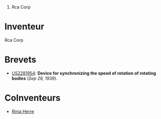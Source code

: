 # Rca Corp


= Inventeur =
Rca Corp
= Brevets =
* [[US2281954]]: '''Device for synchronizing the speed of rotation of rotating bodies''' (''Sep 26, 1939'').

= CoInventeurs =
* [[Rinia Herre]]